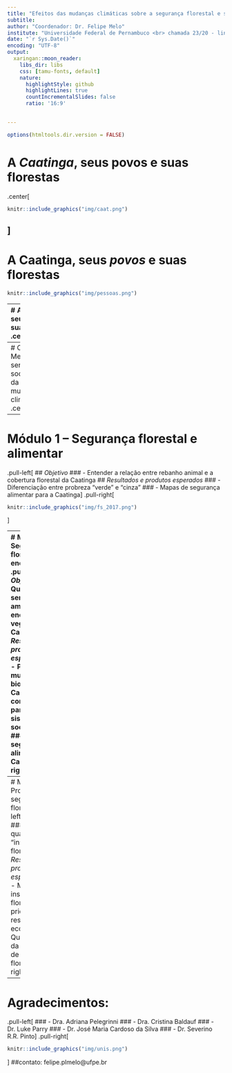 ```yaml
---
title: "Efeitos das mudanças climáticas sobre a segurança florestal e sustentabilidade da Caatinga"
subtitle: 
author: "Coordenador: Dr. Felipe Melo"
institute: "Universidade Federal de Pernambuco <br> chamada 23/20 - linha 3 <br> processo 441390/2020-0"
date: "`r Sys.Date()`"
encoding: "UTF-8"
output: 
  xaringan::moon_reader:
    libs_dir: libs
    css: [tamu-fonts, default]
    nature:
      highlightStyle: github
      highlightLines: true
      countIncrementalSlides: false
      ratio: '16:9'
    

---
```


```r
options(htmltools.dir.version = FALSE)

```

# A _Caatinga_, seus povos e suas florestas
.center[
```r
knitr::include_graphics("img/caat.png")
```
]
---
# A Caatinga, seus _povos_ e suas florestas

```r
knitr::include_graphics("img/pessoas.png")
```

---
# A Caatinga, seus povos e suas _florestas_
.center[
```r
knitr::include_graphics("img/mapbiom_caat.png")
```
]

---
# OBJETIVO: Medir a sensibilidade do socioecossistema da Caatinga às mudanças climáticas
.center[
```r
knitr::include_graphics("img/vulner.png")
```
]

---
# Módulo 1 – Segurança florestal e alimentar
.pull-left[
## _Objetivo_ 
### - Entender a relação entre rebanho animal e a cobertura florestal da Caatinga
## _Resultados e produtos esperados_ 
### - Diferenciação entre probreza "verde" e "cinza"
### - Mapas de segurança alimentar para a Caatinga
]
.pull-right[
```r
knitr::include_graphics("img/fs_2017.png")
```
]

---
# Módulo 2 – Segurança florestal e energética
.pull-left[
## _Objetivo_ 
### - Quantificar serviços ambientais energéticos da vegetação Caatinga
## _Resultados e produtos esperados_ 
### - Prever mudanças de biomassa da Caatinga e suas consequências para seus sistemas socioecológicos 
### - Mapas de segurança alimentar para a Caatinga
]
.pull-right[
```r
knitr::include_graphics("img/firewood.png")
```
]

---
# Módulo 3 – Promoção de segurança florestal
.pull-left[
## _Objetivo_ 
### - Mapear e quantificar a "insegurança florestal"
## _Resultados e produtos esperados_ 
### - Mapas de insegurança florestal e priorização para restauração ecológica 
### - Quantificação da dependência de SA de florestas
]
.pull-right[
```r
knitr::include_graphics("img/food_map.png")
```
]

---
# Agradecimentos:
.pull-left[
### - Dra. Adriana Pelegrinni
### - Dra. Cristina Baldauf
### - Dr. Luke Parry
### - Dr. José Maria Cardoso da Silva
### - Dr. Severino R.R. Pinto
]
.pull-right[
```r
knitr::include_graphics("img/unis.png")
```
]
##contato: felipe.plmelo@ufpe.br


